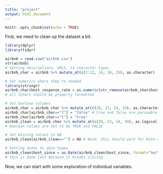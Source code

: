 ```yaml
---
title: "project"
output: html_document
---
```


```r
knitr::opts_chunk$set(echo = TRUE)
```

First, we need to clean up the dataset a bit.
```r
library(dplyr)
library(tidyr)

airbnb = read.csv("airbnb.csv")
str(airbnb)
# Setting descriptions, URLS, to character types
airbnb_char = airbnb %>% mutate_at(c(2:12, 14, 18, 25), as.character)

# Set numerics where they're needed
library(stringr)
airbnb_char$host_response_rate = as.numeric(str_remove(airbnb_char$host_response_rate, "%"))
# all others should be properly formatted

# Set boolean columns
airbnb_char = airbnb_char %>% mutate_at(c(20, 23, 24, 29), as.character) # R won't reassign unless column is of character type
airbnb_char[airbnb_char=="f"] = "false" # true and false are parseable by as.logical
airbnb_char[airbnb_char=="t"] = "true"
airbnb_clean = airbnb_char %>% mutate_at(c(20, 23, 24, 29), as.logical)
# boolean values are set to be TRUE and FALSE

# Set missing values to NA
airbnb_clean[airbnb_clean==""] = NA # Note: this should work for both character and factor variables

# Setting dates to date types
airbnb_clean$host_since = as.Date(airbnb_clean$host_since, format="%m/%d/%Y")
# this is done last because it breaks slicing
```

Now, we can start with some exploration of individual variables.
```r
```

